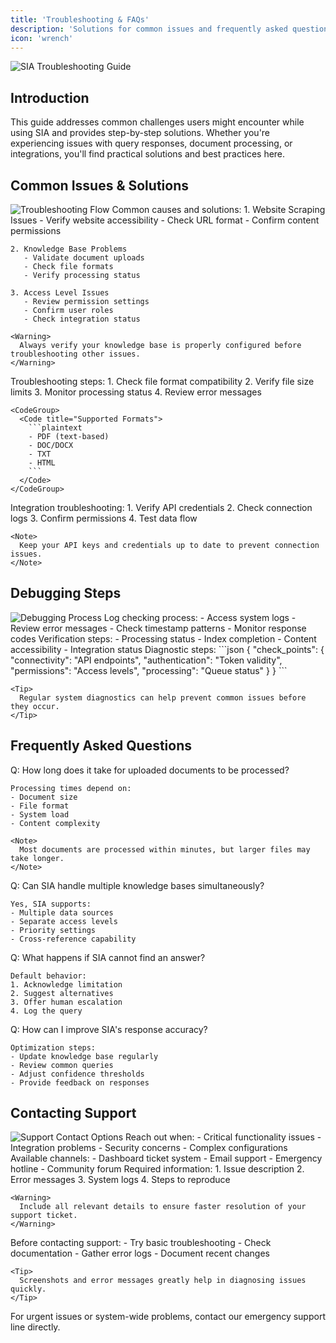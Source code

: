 ```yaml
---
title: 'Troubleshooting & FAQs'
description: 'Solutions for common issues and frequently asked questions about SIA'
icon: 'wrench'
---
```


<img
  className="block dark:hidden"
  src="/images/sia-logo-light.png"
  alt="SIA Troubleshooting Guide"
/>

## Introduction

This guide addresses common challenges users might encounter while using SIA and provides step-by-step solutions. Whether you're experiencing issues with query responses, document processing, or integrations, you'll find practical solutions and best practices here.

## Common Issues & Solutions

<Frame>
  <img src="/images/sia-logo-light.png" alt="Troubleshooting Flow" />
</Frame>

<AccordionGroup>
  <Accordion icon="circle-exclamation" title="SIA Not Responding to Queries">
    Common causes and solutions:
    1. Website Scraping Issues
       - Verify website accessibility
       - Check URL format
       - Confirm content permissions
    
    2. Knowledge Base Problems
       - Validate document uploads
       - Check file formats
       - Verify processing status
    
    3. Access Level Issues
       - Review permission settings
       - Confirm user roles
       - Check integration status
    
    <Warning>
      Always verify your knowledge base is properly configured before troubleshooting other issues.
    </Warning>
  </Accordion>
  
  <Accordion icon="file-circle-xmark" title="Document Processing Issues">
    Troubleshooting steps:
    1. Check file format compatibility
    2. Verify file size limits
    3. Monitor processing status
    4. Review error messages
    
    <CodeGroup>
      <Code title="Supported Formats">
        ```plaintext
        - PDF (text-based)
        - DOC/DOCX
        - TXT
        - HTML
        ```
      </Code>
    </CodeGroup>
  </Accordion>

  <Accordion icon="plug-circle-xmark" title="CRM Integration Issues">
    Integration troubleshooting:
    1. Verify API credentials
    2. Check connection logs
    3. Confirm permissions
    4. Test data flow
    
    <Note>
      Keep your API keys and credentials up to date to prevent connection issues.
    </Note>
  </Accordion>
</AccordionGroup>

## Debugging Steps

<Frame>
  <img src="/images/sia-logo-light.png" alt="Debugging Process" />
</Frame>

<CardGroup>
  <Card title="Activity Logs" icon="list-check">
    Log checking process:
    - Access system logs
    - Review error messages
    - Check timestamp patterns
    - Monitor response codes
  </Card>

  <Card title="Document Verification" icon="file-circle-check">
    Verification steps:
    - Processing status
    - Index completion
    - Content accessibility
    - Integration status
  </Card>
</CardGroup>

<AccordionGroup>
  <Accordion icon="magnifying-glass" title="System Diagnostics">
    Diagnostic steps:
    ```json
    {
      "check_points": {
        "connectivity": "API endpoints",
        "authentication": "Token validity",
        "permissions": "Access levels",
        "processing": "Queue status"
      }
    }
    ```
    
    <Tip>
      Regular system diagnostics can help prevent common issues before they occur.
    </Tip>
  </Accordion>
</AccordionGroup>

## Frequently Asked Questions

<AccordionGroup>
  <Accordion icon="clock" title="Document Processing Time">
    Q: How long does it take for uploaded documents to be processed?
    
    Processing times depend on:
    - Document size
    - File format
    - System load
    - Content complexity
    
    <Note>
      Most documents are processed within minutes, but larger files may take longer.
    </Note>
  </Accordion>

  <Accordion icon="database" title="Multiple Knowledge Bases">
    Q: Can SIA handle multiple knowledge bases simultaneously?
    
    Yes, SIA supports:
    - Multiple data sources
    - Separate access levels
    - Priority settings
    - Cross-reference capability
  </Accordion>

  <Accordion icon="circle-question" title="No Answer Found">
    Q: What happens if SIA cannot find an answer?
    
    Default behavior:
    1. Acknowledge limitation
    2. Suggest alternatives
    3. Offer human escalation
    4. Log the query
  </Accordion>

  <Accordion icon="chart-line" title="Improving Accuracy">
    Q: How can I improve SIA's response accuracy?
    
    Optimization steps:
    - Update knowledge base regularly
    - Review common queries
    - Adjust confidence thresholds
    - Provide feedback on responses
  </Accordion>
</AccordionGroup>

## Contacting Support

<Frame>
  <img src="/images/sia-logo-light.png" alt="Support Contact Options" />
</Frame>

<CardGroup>
  <Card title="When to Contact Support" icon="headset">
    Reach out when:
    - Critical functionality issues
    - Integration problems
    - Security concerns
    - Complex configurations
  </Card>

  <Card title="Support Channels" icon="messages">
    Available channels:
    - Dashboard ticket system
    - Email support
    - Emergency hotline
    - Community forum
  </Card>
</CardGroup>

<AccordionGroup>
  <Accordion icon="ticket" title="Submitting Support Tickets">
    Required information:
    1. Issue description
    2. Error messages
    3. System logs
    4. Steps to reproduce
    
    <Warning>
      Include all relevant details to ensure faster resolution of your support ticket.
    </Warning>
  </Accordion>

  <Accordion icon="clipboard-list" title="Issue Reporting Checklist">
    Before contacting support:
    - Try basic troubleshooting
    - Check documentation
    - Gather error logs
    - Document recent changes
    
    <Tip>
      Screenshots and error messages greatly help in diagnosing issues quickly.
    </Tip>
  </Accordion>
</AccordionGroup>

<Note>
  For urgent issues or system-wide problems, contact our emergency support line directly.
</Note> 